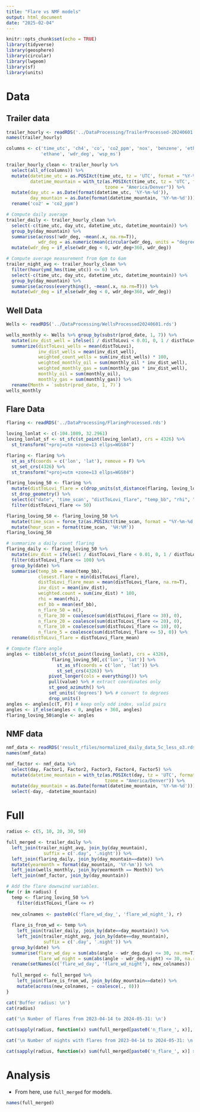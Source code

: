```yaml
---
title: "Flare vs NMF models"
output: html_document
date: "2025-02-04"
---
```


```r
knitr::opts_chunk$set(echo = TRUE)
library(tidyverse)
library(geosphere)
library(circular)
library(lwgeom)
library(sf)
library(units)
```

# Data
## Trailer data
```r
trailer_hourly <- readRDS('../DataProcessing/TrailerProcessed-20240601.rds')
names(trailer_hourly)
```

```r
columns <- c('time_utc', 'ch4', 'co', 'co2_ppm', 'nox', 'benzene', 'ethene', 
             'ethane', 'wdr_deg', 'wsp_ms')

trailer_hourly_clean <- trailer_hourly %>% 
  select(all_of(columns)) %>%
  mutate(datetime_utc = as.POSIXct(time_utc, tz = 'UTC', format = "%Y-%m-%d %H:%M:%OS"),
         datetime_mountain = with_tz(as.POSIXct(time_utc, tz = 'UTC', format = "%Y-%m-%d %H:%M:%OS"), 
                                     tzone = "America/Denver")) %>%
  mutate(day_utc = as.Date(format(datetime_utc, '%Y-%m-%d')),
         day_mountain = as.Date(format(datetime_mountain, '%Y-%m-%d'))) %>%
  rename('co2' = 'co2_ppm')
```

```r
# Compute daily average
trailer_daily <- trailer_hourly_clean %>% 
  select(-c(time_utc, day_utc, datetime_utc, datetime_mountain)) %>% 
  group_by(day_mountain) %>% 
  summarise(across(!wdr_deg, ~mean(.x, na.rm=T)),
            wdr_deg = as.numeric(mean(circular(wdr_deg, units = "degrees"), na.rm=T))) %>%
  mutate(wdr_deg = if_else(wdr_deg < 0, wdr_deg+360, wdr_deg))

# Compute average measurement from 6pm to 6am
trailer_night_avg <- trailer_hourly_clean %>% 
  filter(hour(ymd_hms(time_utc)) <= 6) %>%
  select(-c(time_utc, day_utc, datetime_utc, datetime_mountain)) %>% 
  group_by(day_mountain) %>% 
  summarise(across(everything(), ~mean(.x, na.rm=T))) %>%
  mutate(wdr_deg = if_else(wdr_deg < 0, wdr_deg+360, wdr_deg))
```

## Well Data
```r
Wells <- readRDS('../DataProcessing/WellsProcessed20240601.rds')
```

```r
wells_monthly <- Wells %>% group_by(substr(prod_date, 1, 7)) %>% 
  mutate(inv_dist_well = ifelse(1 / distToLovi < 0.01, 0, 1 / distToLovi)) %>%
  summarize(distToLovi_wells = mean(distToLovi),
            inv_dist_wells = mean(inv_dist_well),
            weighted_count_wells = sum(inv_dist_wells) * 100,
            weighted_monthly_oil = sum(monthly_oil * inv_dist_well),
            weighted_monthly_gas = sum(monthly_gas * inv_dist_well),
            monthly_oil = sum(monthly_oil),
            monthly_gas = sum(monthly_gas)) %>% 
  rename(Month = `substr(prod_date, 1, 7)`)
wells_monthly
```

## Flare Data
```r
flaring <- readRDS('../DataProcessing/FlaringProcessed.rds')
```

```r
loving_lonlat <- c(-104.1089, 32.2961) 
loving_lonlat_sf <- st_sfc(st_point(loving_lonlat), crs = 4326) %>%
  st_transform("+proj=utm +zone=13 ellps=WGS84")

flaring <- flaring %>%
  st_as_sf(coords = c('lon', 'lat'), remove = F) %>%
  st_set_crs(4326) %>%
  st_transform("+proj=utm +zone=13 ellps=WGS84")

flaring_loving_50 <- flaring %>% 
  mutate(distToLovi_flare = c(drop_units(st_distance(flaring, loving_lonlat_sf)))/1000) %>% 
  st_drop_geometry() %>%
  select(c("date", 'time_scan', "distToLovi_flare", "temp_bb", "rhi", "esf_bb", "area_bb", "lon", "lat")) %>%
  filter(distToLovi_flare <= 50)

flaring_loving_50 <- flaring_loving_50 %>%
  mutate(time_scan = force_tz(as.POSIXct(time_scan, format = "%Y-%m-%d %H:%M:%OS"), tzone = 'America/Denver')) %>%
  mutate(hour_scan = format(time_scan, '%H:%M'))
flaring_loving_50
```

```r
# summarize a daily count flaring
flaring_daily <- flaring_loving_50 %>% 
  mutate(inv_dist = ifelse(1 / distToLovi_flare < 0.01, 0, 1 / distToLovi_flare)) %>%
  filter(distToLovi_flare <= 100) %>% 
  group_by(date) %>% 
  summarise(temp_bb = mean(temp_bb),
            closest.flare = min(distToLovi_flare),
            distToLovi_flare_mean = mean(distToLovi_flare, na.rm=T),
            inv_dist = mean(inv_dist),
            weighted.count = sum(inv_dist) * 100,
            rhi = mean(rhi),
            esf_bb = mean(esf_bb),
            n_flare_50 = n(),
            n_flare_30 = coalesce(sum(distToLovi_flare <= 30), 0),
            n_flare_20 = coalesce(sum(distToLovi_flare <= 20), 0),
            n_flare_10 = coalesce(sum(distToLovi_flare <= 10), 0),
            n_flare_5 = coalesce(sum(distToLovi_flare <= 5), 0)) %>%
  rename(distToLovi_flare = distToLovi_flare_mean)
```


```r
# Compute flare angle
angles <- tibble(st_sfc(st_point(loving_lonlat), crs = 4326), 
                 flaring_loving_50[,c('lon', 'lat')] %>% 
                   st_as_sf(coords = c('lon', 'lat')) %>% 
                   st_set_crs(4326)) %>%
                pivot_longer(cols = everything()) %>% 
                pull(value) %>% # extract coordinates only
                st_geod_azimuth() %>%
                set_units('degrees') %>% # convert to degrees
                drop_units()
angles <- angles[c(T, F)] # keep only odd index, valid pairs
angles <- if_else(angles < 0, angles + 360, angles)
flaring_loving_50$angle <- angles
```

## NMF data
```r
nmf_data <- readRDS('result_rfiles/normalized_daily_data_5c_less_o3.rds')
names(nmf_data)
```
```r
nmf_factor <- nmf_data %>%
  select(day, Factor1, Factor2, Factor3, Factor4, Factor5) %>%
  mutate(datetime_mountain = with_tz(as.POSIXct(day, tz = 'UTC', format = "%Y-%m-%d"), 
                                     tzone = "America/Denver")) %>%
  mutate(day_mountain = as.Date(format(datetime_mountain, '%Y-%m-%d'))) %>%
  select(-day, -datetime_mountain)
```

# Full
```r
radius <- c(5, 10, 20, 30, 50)

full_merged <- trailer_daily %>%
  left_join(trailer_night_avg, join_by(day_mountain), 
              suffix = c('.day', '.night')) %>%
  left_join(flaring_daily, join_by(day_mountain==date)) %>%
  mutate(yearmonth = format(day_mountain, '%Y-%m')) %>%
  left_join(wells_monthly, join_by(yearmonth == Month)) %>%
  left_join(nmf_factor, join_by(day_mountain))

# Add the flare downwind variables.
for (r in radius) {
  temp <- flaring_loving_50 %>%
    filter(distToLovi_flare <= r)
    
  new_colnames <- paste0(c('flare_wd_day_', 'flare_wd_night_'), r)
  
  flare_is_from_wd <- temp %>% 
    left_join(trailer_daily, join_by(date==day_mountain)) %>%
    left_join(trailer_night_avg, join_by(date==day_mountain), 
              suffix = c('.day', '.night')) %>%
  group_by(date) %>%
  summarise(flare_wd_day = sum(abs(angle - wdr_deg.day) <= 30, na.rm=T),
            flare_wd_night = sum(abs(angle - wdr_deg.night) <= 30, na.rm=T)) %>%
  rename(setNames(c('flare_wd_day', 'flare_wd_night'), new_colnames))
  
  full_merged <- full_merged %>%
    left_join(flare_is_from_wd, join_by(day_mountain==date)) %>%
    mutate(across(new_colnames, ~ coalesce(., 0)))
}
```

```r
cat('Buffer radius: \n')
cat(radius)

cat('\n Number of flares from 2023-04-14 to 2024-05-31: \n')

cat(sapply(radius, function(x) sum(full_merged[paste0('n_flare_', x)], na.rm=T)))

cat('\n Number of nights with flares from 2023-04-14 to 2024-05-31: \n')

cat(sapply(radius, function(x) sum(full_merged[paste0('n_flare_', x)] > 0, na.rm=T)))
```

# Analysis
- From here, use `full_merged` for models.
```r
names(full_merged)
```


